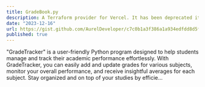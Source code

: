 ```yaml
---
title: GradeBook.py
description: A Terraform provider for Vercel. It has been deprecated it when Vercel rolled out their official provider.
date: "2023-12-16"
url: https://gist.github.com/AurelDeveloper/c7c0b1a3f386a1a934edfdd8d5f03304
published: true
---
```


"GradeTracker" is a user-friendly Python program designed to help students manage and track their academic performance effortlessly.
With GradeTracker, you can easily add and update grades for various subjects, monitor your overall performance, and receive insightful averages for each subject.
Stay organized and on top of your studies by efficie…